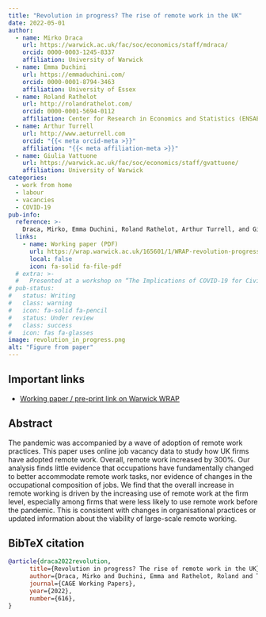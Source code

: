 ```yaml
---
title: "Revolution in progress? The rise of remote work in the UK"
date: 2022-05-01
author:
  - name: Mirko Draca
    url: https://warwick.ac.uk/fac/soc/economics/staff/mdraca/
    orcid: 0000-0003-1245-8337
    affiliation: University of Warwick
  - name: Emma Duchini
    url: https://emmaduchini.com/
    orcid: 0000-0001-8794-3463
    affiliation: University of Essex
  - name: Roland Rathelot
    url: http://rolandrathelot.com/
    orcid: 0000-0001-5694-0112
    affiliation: Center for Research in Economics and Statistics (ENSAE)
  - name: Arthur Turrell
    url: http://www.aeturrell.com
    orcid: "{{< meta orcid-meta >}}"
    affiliation: "{{< meta affiliation-meta >}}"
  - name: Giulia Vattuone
    url: https://warwick.ac.uk/fac/soc/economics/staff/gvattuone/
    affiliation: University of Warwick
categories:
  - work from home
  - labour
  - vacancies
  - COVID-19
pub-info:
  reference: >-
    Draca, Mirko, Emma Duchini, Roland Rathelot, Arthur Turrell, and Giulia Vattuone. Revolution in Progress? The Rise of Remote Work in the UK. <i>University of Warwick, Department of Economics</i>, 2022.
  links:
    - name: Working paper (PDF)
      url: https://wrap.warwick.ac.uk/165601/1/WRAP-revolution-progress-rise-remote-work-UK-2022.pdf
      local: false
      icon: fa-solid fa-file-pdf
  # extra: >-
  #   Presented at a workshop on “The Implications of COVID-19 for Civic Spaces: Assessing Data, Patterns and Trends,” Leibniz-Institut Hessische Stiftung Friedens- und Konfliktforschung (HSFK), online, March 2021
# pub-status: 
#   status: Writing
#   class: warning
#   icon: fa-solid fa-pencil
#   status: Under review
#   class: success
#   icon: fas fa-glasses
image: revolution_in_progress.png
alt: "Figure from paper"
---
```


## Important links

- [Working paper / pre-print link on Warwick WRAP](http://wrap.warwick.ac.uk/165601/)

## Abstract

The pandemic was accompanied by a wave of adoption of remote work practices. This paper uses online job vacancy data to study how UK firms have adopted remote work. Overall, remote work increased by 300%. Our analysis finds little evidence that occupations have fundamentally changed to better accommodate remote work tasks, nor evidence of changes in the occupational composition of jobs. We find that the overall increase in remote working is driven by the increasing use of remote work at the firm level, especially among firms that were less likely to use remote work before the pandemic. This is consistent with changes in organisational practices or updated information about the viability of large-scale remote working.


## BibTeX citation

```bibtex
@article{draca2022revolution,
      title={Revolution in progress? The rise of remote work in the UK}, 
      author={Draca, Mirko and Duchini, Emma and Rathelot, Roland and Turrell, Arthur and Vattuone, Giulia},
      journal={CAGE Working Papers},
      year={2022},
      number={616},
}
```
